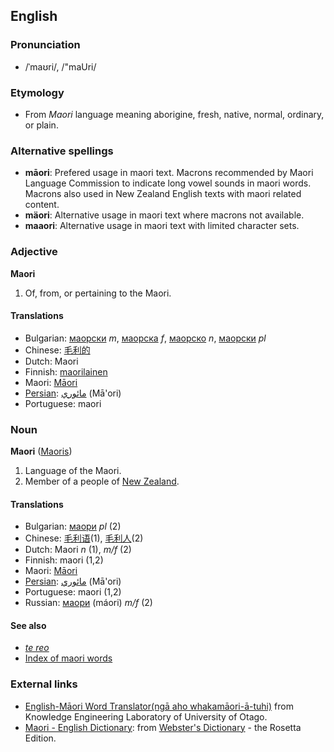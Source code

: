 ==English==
===Pronunciation===
*/ˈmaʊri/, /"maUri/

===Etymology===
*From ''Maori'' language meaning aborigine,  fresh,  native,  normal,  ordinary, or  plain.

===Alternative spellings===
*'''māori''': Prefered usage in maori text. Macrons recommended by Maori Language Commission to indicate long vowel sounds in maori words. Macrons also used in New Zealand English texts with maori related content.
*'''mäori''': Alternative usage in maori text where macrons not available.
*'''maaori''': Alternative usage in maori text with limited character sets.

===Adjective===
'''Maori'''

# Of, from, or pertaining to the Maori. 

====Translations====
*Bulgarian: [[маорски]] ''m'', [[маорска]] ''f'', [[маорско]] ''n'', [[маорски]] ''pl''
*Chinese: [[毛利的]]<!-- isn't "的" a separate particle - not part of a word? -->
*Dutch: Maori
*Finnish: [[maorilainen]]
*Maori: [[Māori]]
*[[Persian]]: [[مائوري]] (Mā'ori)
*Portuguese: maori

===Noun===
'''Maori''' ([[Maoris]])<!-- is Maori also its own plural sometimes? -->

# Language of the Maori.
# Member of a people of [[New Zealand]].

====Translations====
*Bulgarian: [[маори]] ''pl'' (2)
*Chinese: [[毛利语]](1), [[毛利人]](2)
*Dutch: Maori ''n'' (1), ''m/f'' (2)
*Finnish: maori (1,2)
*Maori: [[Māori]]
*[[Persian]]: [[مائوري]] (Mā'ori)
*Portuguese: maori (1,2)
*Russian: [[маори]] (máori) ''m/f'' (2)

====See also====
*''[[te reo]]''
*[[Wiktionary:Maori_index|Index of maori words]]

=== External links===
*[http://kel.otago.ac.nz/translator/ English-Māori Word Translator(ngā aho whakamāori-ā-tuhi)] from Knowledge Engineering Laboratory of University of Otago.
*[http://www.websters-online-dictionary.org/definition/Maori-english/ Maori - English Dictionary]: from [http://www.websters-online-dictionary.org/ Webster's Dictionary] - the Rosetta Edition.